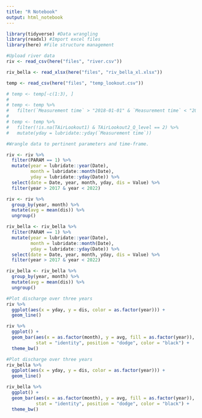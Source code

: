 ```yaml
---
title: "R Notebook"
output: html_notebook
---
```




```r
library(tidyverse) #Data wrangling
library(readxl) #Import excel files
library(here) #File structure management
```

```r
#Upload river data
riv <- read_csv(here("files", "river.csv")) 

riv_bella <- read_xlsx(here("files", "riv_bella_xl.xlsx"))

temp <- read_csv(here("files", "temp_lookout.csv")) 

```

```r
# temp <- temp[-c(1:3), ]
# 
# temp <- temp %>% 
#   filter(`Measurement time` > "2018-01-01" & `Measurement time` < "2021-01-01")
# 
# temp <- temp %>% 
#   filter(!is.na(TAirLookout1) & TAirLookout2_Q_level == 2) %>% 
#   mutate(yday = lubridate::yday(`Measurement time`))

```



```r
#Wrangle data to pertinent parameters and time-frame.

riv <- riv %>%
  filter(PARAM == 1) %>% 
  mutate(year = lubridate::year(Date),
         month = lubridate::month(Date),
         yday = lubridate::yday(Date)) %>% 
  select(date = Date, year, month, yday, dis = Value) %>% 
  filter(year > 2017 & year < 2022)

riv <- riv %>% 
  group_by(year, month) %>% 
  mutate(avg = mean(dis)) %>% 
  ungroup()

riv_bella <- riv_bella %>%
  filter(PARAM == 1) %>% 
  mutate(year = lubridate::year(Date),
         month = lubridate::month(Date),
         yday = lubridate::yday(Date)) %>% 
  select(date = Date, year, month, yday, dis = Value) %>% 
  filter(year > 2017 & year < 2022)

riv_bella <- riv_bella %>% 
  group_by(year, month) %>% 
  mutate(avg = mean(dis)) %>% 
  ungroup()

```

```r
#Plot discharge over three years
riv %>% 
  ggplot(aes(x = yday, y = dis, color = as.factor(year))) +
  geom_line()

riv %>% 
  ggplot() +
  geom_bar(aes(x = as.factor(month), y = avg, fill = as.factor(year)),
           stat = "identity", position = "dodge", color = "black") +
  theme_bw()
```
```r
#Plot discharge over three years
riv_bella %>% 
  ggplot(aes(x = yday, y = dis, color = as.factor(year))) +
  geom_line()

riv_bella %>% 
  ggplot() +
  geom_bar(aes(x = as.factor(month), y = avg, fill = as.factor(year)),
           stat = "identity", position = "dodge", color = "black") +
  theme_bw()
```

